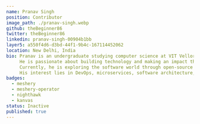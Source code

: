 ---
name: Pranav Singh
position: Contributor
image_path: ./pranav-singh.webp
github: theBeginner86
twitter: theBeginner86
linkedin: pranav-singh-00904b1bb
layer5: a550f4d6-d3bd-44f1-9b4c-167114452062
location: New Delhi, India
bio: Pranav is an undergraduate studying computer science at VIT Vellore, India.
     He is passionate about building technology and making an impact through software development.
     Currently, he is exploring the software world through open-source contributions.
     His interest lies in DevOps, microservices, software architecture, and cloud-native technologies.
badges: 
  - meshery
  - meshery-operator
  - nighthawk
  - kanvas
status: Inactive
published: true
---
